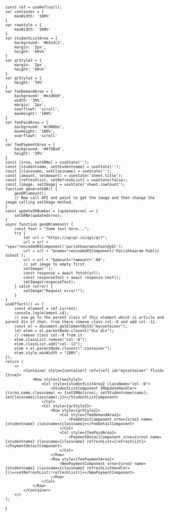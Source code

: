 
    const ref = useRef(null);
    var container = {
        maxWidth: '100%'
    }
    var rowstyle = {
        maxWidth: '100%'
    }
    var studentListArea = {
        background: '#85a3c2',
        margin: '2px',
        height: '60vh'
    }
    var qrStyle3 = {
        margin: '2px',
        height: '60vh'
    }
    var qrStyle2 = {
        height: '70%'
    }
    var feeDemandArea = {
        background: '#e1d6b9',
        width: '30%',
        margin: '1px',
        overflowY: 'scroll',
        maxHeight: '100%'
    }
    var feePaidArea = {
        background: '#c988be',
        maxHeight: '100%',
        overflowY: 'scroll'
    }
    var feePaymentArea = {
        background: '#8798a9',
        height: '30%'
    }
    const [srno, setSRNo] = useState('');
    const [studentname, setStudentname] = useState('');
    const [classname, setClassname] = useState('');
    const [amount, setAmount] = useState('sheet.title');
    const [refreshlist, setRefreshList] = useState(false);
    const [image, setImage] = useState('sheet.rowCount');
    function generateQR() {
        genQR(amount);
        // Now call API end point to get the image and then change the image calling setImage method.
    }
    const updateSRNumber = (updatedsrno) => {
        setSRNo(updatedsrno);
    }
    async function genQR(amount) {
        const text = "Some text here...";
        try {
            let url = "https://upiqr.in/api/qr?";
            url = url + "vpa="+encodeURIComponent('parishkaaramschool@ybl');
            url = url + "&name="+encodeURIComponent('Parishkaaram Public School');
            url = url + "&amount="+amount+'.00';
            // set image to empty first.
            setImage('');
            const response = await fetch(url);
            const responseText = await response.text();
            setImage(responseText);
        } catch (error) {
            setImage("Request error!");
        }
    }
    useEffect(() => {
        const element = ref.current;
        console.log(element.id);
        // now go to the parent class of this element which is article and parent div of that. from there remove class col--8 and add col--12.
        const el = document.getElementById("mycontainer");
        let elem = el.parentNode.closest("div div");
        // remove class col--8 from it
        elem.classList.remove("col--8");
        elem.classList.add("col--12");
        elem = el.parentNode.closest(".container");
        elem.style.maxWidth = "100%";
    });
    return (
        <>
            <Container style={container} ref={ref} id="mycontainer" fluid={true}>
                <Row style={rowstyle}>
                    <Col style={studentListArea} className="col--8">
                        <StudentListComponent SRUpdateHandler={(srno,name,classname) => {setSRNo(srno); setStudentname(name); setClassname(classname);}}></StudentListComponent>
                    </Col>
                    <Col style={qrStyle3}>
                        <Row style={qrStyle2}>
                            <Col style={feeDemandArea}>
                                <FeeDetailComponent srno={srno} name={studentname} classname={classname}></FeeDetailComponent>
                            </Col>
                            <Col style={feePaidArea}>
                                <PaymentDetailComponent srno={srno} name={studentname} classname={classname} refreshList={refreshlist}></PaymentDetailComponent>
                            </Col>
                        </Row>
                        <Row style={feePaymentArea}>
                            <NewPaymentComponent srno={srno} name={studentname} classname={classname} refreshListHandler={()=>setRefreshList(!refreshlist)}></NewPaymentComponent>
                        </Row>
                    </Col>
                </Row>
            </Container>
        </>
    );
}

<FeeDetailsPage/>